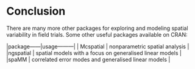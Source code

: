 # Conclusion {#ch6}

There are many more other packages for exploring and modeling spatial variability in field trials. Some other useful packages available on CRAN:

|package------|usage---------|
| Mcspatial | nonparametric spatial analysis |
|ngspatial | spatial models with a focus on generalised linear models |
|spaMM  | correlated error modes and generalised linear models |
